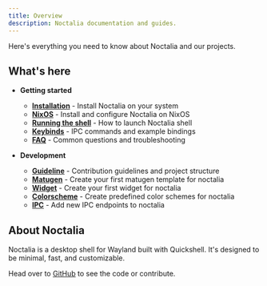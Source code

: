 ```yaml
---
title: Overview
description: Noctalia documentation and guides.
---
```


Here's everything you need to know about Noctalia and our projects.

## What's here

- **Getting started**
  - **[Installation](/getting-started/installation/)** - Install Noctalia on your system
  - **[NixOS](/getting-started/nixos/)** - Install and configure Noctalia on NixOS
  - **[Running the shell](/getting-started/running-the-shell/)** - How to launch Noctalia shell
  - **[Keybinds](/getting-started/keybinds/)** - IPC commands and example bindings
  - **[FAQ](/getting-started/faq/)** - Common questions and troubleshooting

- **Development**
  - **[Guideline](/development/guideline/)** - Contribution guidelines and project structure
  - **[Matugen](/development/matugen/)** - Create your first matugen template for noctalia
  - **[Widget](/development/widget/)** - Create your first widget for noctalia
  - **[Colorscheme](/development/colorscheme/)** - Create predefined color schemes for noctalia
  - **[IPC](/development/ipc/)** - Add new IPC endpoints to noctalia


## About Noctalia

Noctalia is a desktop shell for Wayland built with Quickshell. It's designed to be minimal, fast, and customizable.

Head over to [GitHub](https://github.com/noctalia-dev) to see the code or contribute.
